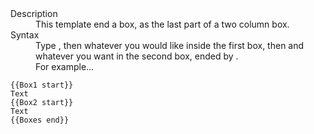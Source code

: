 ;Description
:This template end a box, as the last part of a two column box.
;Syntax
:Type <code>{{t|Box1 start}}</code>, then whatever you would like inside the first box, then <code>{{t|Box2 start}}</code> and whatever you want in the second box, ended by <code>{{t|Boxes end}}</code>.
:For example...
<pre>
{{Box1 start}}
Text
{{Box2 start}}
Text
{{Boxes end}}
</pre>

<includeonly>[[Category:General wiki templates|{{PAGENAME}}]]</includeonly><noinclude>[[Category:Template documentation|{{PAGENAME}}]]</noinclude>